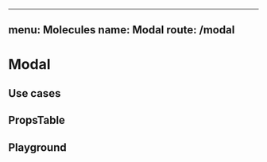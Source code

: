 
---
menu: Molecules
name: Modal
route: /modal
---


# Modal

## Use cases

<div>
  <Modal />
</div>

## PropsTable

<PropsTable of={Modal} />

## Playground

<Playground>
  <Modal />
</Playground>